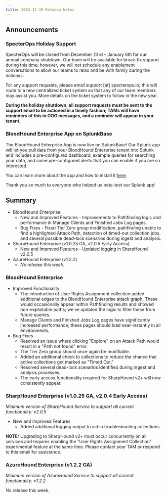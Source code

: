 ```yaml
---
title: 2022-12-19 Release Notes
---
```


## Announcements

### SpecterOps Holiday Support

SpecterOps will be closed from December 23rd – January 6th for our annual company shutdown. Our team will be available for break-fix support during this time; however, we will not schedule any enablement conversations to allow our teams to relax and be with family during the holidays.

For any support requests, please email support \[at\] specterops.io; this will route to a new centralized ticket system so that any of our team members may assist you. More details on the ticket system to follow in the new year.

**During the holiday shutdown, all support requests must be sent to the support email to be actioned in a timely fashion; TAMs will have reminders of this in OOO messages, and a reminder will appear in your tenant.**

### BloodHound Enterprise App on SplunkBase

The BloodHound Enterprise App is now live on SplunkBase! Our Splunk app will let you pull data from your BloodHound Enterprise tenant into Splunk and includes a pre-configured dashboard, example queries for searching your data, and some pre-configured alerts that you can enable if you are so interested.

You can learn more about the app and how to install it [here](/hc/en-us/articles/11310555936155-Integrate-BloodHound-Enterprise-with-Splunk).

Thank you so much to everyone who helped us beta-test our Splunk app!

## Summary

* BloodHound Enterprise
    * New and Improved Features - Improvements to Pathfinding logic and performance in Manage Clients and Finished Jobs Log pages.
    * Bug Fixes - Fixed Tier Zero group modification, pathfinding unable to find a highlighted Attack Path, detection of timed-out collection jobs, and several possible dead-lock scenarios during ingest and analysis.
* SharpHound Enterprise (v1.0.25 GA, v2.0.5 Early Access)
    * New and Improved Features - Updated logging in SharpHound v2.0.5
* AzureHound Enterprise (v1.2.2)
    * _No release this week._

### BloodHound Enterprise

* Improved Functionality
    * The introduction of User Rights Assignment collection added additional edges to the BloodHound Enterprise attack graph. These would occasionally appear within Pathfinding results and showed non-exploitable paths; we've updated the logic to filter these from future queries.
    * Manage Clients and Finished Jobs Log pages have significantly increased performance; these pages should load near-instantly in all environments.
* Bug Fixes
    * Resolved an issue where clicking "Explore" on an Attack Path would result in a "Path not found" error.
    * The Tier Zero group should once again be modifiable.
    * Added an additional check to collections to reduce the chance that active collections get marked as "Timed Out."
    * Resolved several dead-lock scenarios identified during ingest and analysis processes.
    * The early access functionality required for SharpHound v2+ will now consistently appear.

### SharpHound Enterprise (v1.0.25 GA, v2.0.4 Early Access)

_Minimum version of SharpHound Service to support all current functionality: v2.0.5_

* New and Improved Features
    * Added additional logging output to aid in troubleshooting collections

**NOTE:** Upgrading to SharpHound v2+ must occur concurrently on all services and requires enabling the “User Rights Assignment Collection” experimental feature at the same time. Please contact your TAM or respond to this email for assistance.

### AzureHound Enterprise (v1.2.2 GA)

_Minimum version of AzureHound Service to support all current functionality: v1.2.2_

No release this week.


